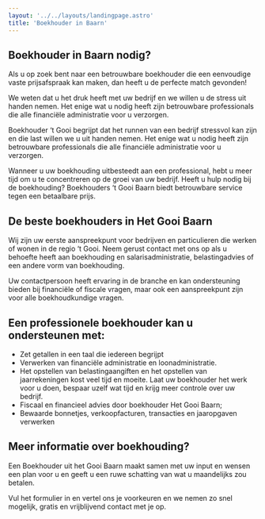 ```yaml
---
layout: '../../layouts/landingpage.astro'
title: 'Boekhouder in Baarn'
---
```


## Boekhouder in Baarn nodig?

Als u op zoek bent naar een betrouwbare boekhouder die een eenvoudige vaste prijsafspraak kan maken, dan heeft u de perfecte match gevonden!

We weten dat u het druk heeft met uw bedrijf en we willen u de stress uit handen nemen. Het enige wat u nodig heeft zijn betrouwbare professionals die alle financiële administratie voor u verzorgen.

Boekhouder ‘t Gooi begrijpt dat het runnen van een bedrijf stressvol kan zijn en die last willen we u uit handen nemen. Het enige wat u nodig heeft zijn betrouwbare professionals die alle financiële administratie voor u verzorgen.

Wanneer u uw boekhouding uitbesteedt aan een professional, hebt u meer tijd om u te concentreren op de groei van uw bedrijf. Heeft u hulp nodig bij de boekhouding? Boekhouders ‘t Gooi Baarn biedt betrouwbare service tegen een betaalbare prijs.

## De beste boekhouders in Het Gooi Baarn

Wij zijn uw eerste aanspreekpunt voor bedrijven en particulieren die werken of wonen in de regio ‘t Gooi. Neem gerust contact met ons op als u behoefte heeft aan boekhouding en salarisadministratie, belastingadvies of een andere vorm van boekhouding.

Uw contactpersoon heeft ervaring in de branche en kan ondersteuning bieden bij financiële of fiscale vragen, maar ook een aanspreekpunt zijn voor alle boekhoudkundige vragen.

## Een professionele boekhouder kan u ondersteunen met:

-   Zet getallen in een taal die iedereen begrijpt
-   Verwerken van financiële administratie en loonadministratie.
-   Het opstellen van belastingaangiften en het opstellen van jaarrekeningen kost veel tijd en moeite. Laat uw boekhouder het werk voor u doen, bespaar uzelf wat tijd en krijg meer controle over uw bedrijf.
-   Fiscaal en financieel advies door boekhouder Het Gooi Baarn;
-   Bewaarde bonnetjes, verkoopfacturen, transacties en jaaropgaven verwerken

## Meer informatie over boekhouding?

Een Boekhouder uit het Gooi Baarn maakt samen met uw input en wensen een plan voor u en geeft u een ruwe schatting van wat u maandelijks zou betalen.

Vul het formulier in en vertel ons je voorkeuren en we nemen zo snel mogelijk, gratis en vrijblijvend contact met je op.

